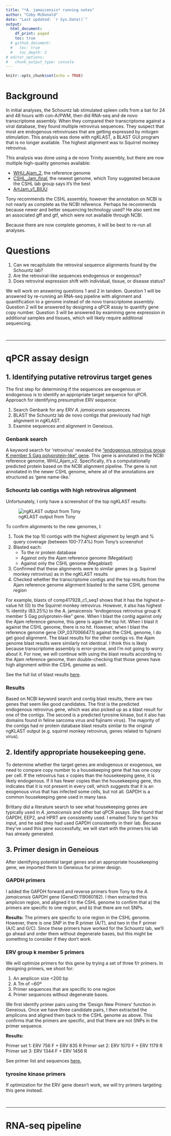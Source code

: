 ```yaml
---
title: "*A. jamaicensis* running notes"
author: "Coby McDonald"
date: "Last updated: `r Sys.Date()`"
output: 
  html_document:
    df_print: paged
    toc: true
  # github_document:
  #   toc: true
  #   toc_depth: 2
# editor_options: 
#   chunk_output_type: console
---
```


```r
knitr::opts_chunk$set(echo = TRUE)
```

# Background

In initial analyses, the Schountz lab stimulated spleen cells from a bat for 24 and 48 hours with con-A/PWM, then did RNA-seq and de novo transcriptome assembly. When they compared their transcriptome against a viral database, they found multiple retrovirus sequences. They suspect that most are endogenous retroviruses that are getting expressed by mitogen stimulation. This analysis was done with ngKLAST, a BLAST GUI program that is no longer available. The highest alignment was to Squirrel monkey retrovirus.

This analysis was done using a de novo Trinity assembly, but there are now multiple high-quality genomes available:

- [WHU_Ajam_2](https://www.ncbi.nlm.nih.gov/data-hub/genome/GCF_014825515.1/), the reference genome
- [CSHL_Jam_final](https://www.ncbi.nlm.nih.gov/data-hub/genome/GCA_021234435.1/), the newest genome, which Tony suggested because the CSHL lab group says it's the best
- [ArtJam_v1_BIUU](https://www.ncbi.nlm.nih.gov/data-hub/genome/GCA_004027435.1/)

Tony recommends the CSHL assembly, however the annotation on NCBI is not nearly as complete as the NCBI reference. Perhaps he recommends because newer and better sequencing technology used? He also sent me an associated gff and gtf, which were not available through NCBI.

Because there are now complete genomes, it will be best to re-run all analyses.

# Questions

1. Can we recapitulate the retroviral sequence alignments found by the Schountz lab?
1. Are the retroviral-like sequences endogenous or exogenous?
1. Does retroviral expression shift with individual, tissue, or disease status?

We will work on answering questions 1 and 2 in tandem. Question 1 will be answered by re-running an RNA-seq pipeline with alignment and quantification to a genome instead of de novo transcriptome assembly. Question 2 will be answered by designing a qPCR assay to quantify gene copy number. Question 3 will be answered by examining gene expression in additional samples and tissues, which will likely require additional sequencing.

<br>

----

# qPCR assay design

## 1. Identifying putative retrovirus target genes

The first step for determining if the sequences are exogenous or endogenous is to identify an appropriate target sequence for qPCR. Approach for identifying presumptive ERV sequence:

1. Search Genbank for any ERV *A. jamaicensis* sequences.
1. BLAST the Schountz lab de novo contigs that previously had high alignment in ngKLAST.
1. Examine sequences and alignment in Geneious.

### Genbank search

A keyword search for 'retrovirus' revealed the ["endogenous retrovirus group K member 5 Gag polyprotein-like" gene](https://www.ncbi.nlm.nih.gov/gene/119053278). This gene is annotated in the NCBI reference genome, WHU_Ajam_v2. Specifically, it's a computationally predicted protein based on the NCBI alignment pipeline. The gene is not annotated in the newer CSHL genome, where all of the annotations are structured as 'gene name-like.'

### Schountz lab contigs with high retrovirus alignment

Unfortunately, I only have a screenshot of the top ngKLAST results:

![ngKLAST output from Tony](resources/ngKLAST_screenshot.jpg)

To confirm alignments to the new genomes, I:

1. Took the top 10 contigs with the highest alignment by length and % query coverage (between 100-77.4%) from Tony's screenshot
1. Blasted each:
    - To the nr protein database
    - Against only the Ajam reference genome (Megablast)
    - Against only the CSHL genome (Megablast)
1. Confirmed that these alignments were to similar genes (e.g. Squirrel monkey retrovirus) as in the ngKLAST results
1. Checked whether the transcriptome contigs and the top results from the Ajam reference genome alignment blasted to the same CSHL genome region

For example, blastx of comp417928_c1_seq1 shows that it has the highest e-value hit (0) to the Squirrel monkey retrovirus. However, it also has highest % identity (83.25%) to the A. jamaicensis "endogenous retrovirus group K member 5 Gag polyprotein-like" gene. When I blast the contig against only the Ajam reference genome, this gene is again the top hit. When I blast it against the CSHL genome, there is no hit. However, when I blast the reference genome gene (XP_037006647.1) against the CSHL genome, I do get good alignment. The blast results for the other contigs vs. the Ajam genome blast results were similarly not identical. I think this is likely because transcriptome assembly is error-prone, and I'm not going to worry about it. For now, we will continue with using the blast results according to the Ajam reference genome, then double-checking that those genes have high alignment within the CSHL genome as well.

See the full list of blast results [here](transcriptome_blast.xlsx).

### Results

Based on NCBI keyword search and contig blast results, there are two genes that seem like good candidates. The first is the predicted endogenous retrovirus gene, which was also picked up as a blast result for one of the contigs. The second is a predicted tyrosine kinase, but it also has domains found in feline sarcoma virus and fujinami virus). The majority of the contigs had nr protein database blast results similar to the original ngKLAST output (e.g. squirrel monkey retrovirus, genes related to fujinami virus).

## 2. Identify appropriate housekeeping gene.

To determine whether the target genes are endogenous or exogenous, we need to compare copy number to a housekeeping gene that has one copy per cell. If the retrovirus has ≥ copies than the housekeeping gene, it is likely endogenous. If it has fewer copies than the housekeeping gene, this indicates that it is not present in every cell, which suggests that it is an exogenous virus that has infected some cells, but not all. GAPDH is a common housekeeping gene used in many taxa.

Brittany did a literature search to see what housekeeping genes are typically used in *A. jamaicensis* and other bat qPCR assays. She found that GAPDH, EEP2, and HPRT are consistently used. I emailed Tony to get his input, and he said they had used GAPDH consistently in their lab. Because they've used this gene successfully, we will start with the primers his lab has already generated.

## 3. Primer design in Geneious

After identifying potential target genes and an appropriate housekeeping gene, we imported them to Geneious for primer design.

### GAPDH primers

I added the GAPDH forward and reverse primers from Tony to the *A. jamaicensis* GAPDH gene (GeneID:119060182). I then extracted this amplicon region, and aligned it to the CSHL genome to confirm that a) the primers are specific to one region, and b) that there are not SNPs.

__Results:__ The primers are specific to one region in the CSHL genome. However, there is one SNP in the R primer (A/T), and two in the F primer (A/C and G/C). Since these primers have worked for the Schountz lab, we'll go ahead and order them without degenerate bases, but this might be something to consider if they don't work.

### ERV group k member 5 primers

We will optimize primers for this gene by trying a set of three f/r primers. In designing primers, we shoot for:

1. An amplicon size <200 bp
1. A Tm of ~60º
1. Primer sequences that are specific to one region
1. Primer sequences without degenerate bases.

We first identify primer pairs using the 'Design New Primers' function in Geneious. Once we have three candidate pairs, I then extracted the amplicons and aligned them back to the CSHL genome as above. This confirms that the primers are specific, and that there are not SNPs in the primer sequence.

__Results:__

Primer set 1: ERV 756 F + ERV 835 R
Primer set 2: ERV 1070 F + ERV 1179 R
Primer set 3: ERV 1344 F + ERV 1456 R

See primer list and sequences [here.](ERVprimers.xlsx)

### tyrosine kinase primers

If optimization for the ERV gene doesn't work, we will try primers targeting this gene instead.

<br>

----

# RNA-seq pipeline

